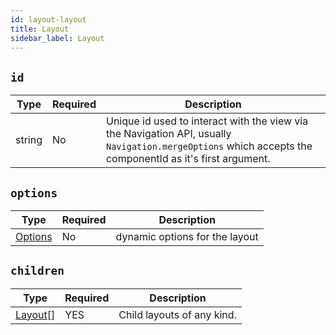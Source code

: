 ```yaml
---
id: layout-layout
title: Layout
sidebar_label: Layout
---
```


## `id`

| Type   | Required | Description                                                                                                                                                    |
| ------ | -------- | -------------------------------------------------------------------------------------------------------------------------------------------------------------- |
| string | No       | Unique id used to interact with the view via the Navigation API, usually `Navigation.mergeOptions` which accepts the componentId as it's first argument. |

## `options`

| Type                    | Required | Description                    |
| ----------------------- | -------- | ------------------------------ |
| [Options](options-root.mdx) | No       | dynamic options for the layout |

## `children`

| Type               | Required | Description                   |
| ------------------ | -------- | ----------------------------- |
| [Layout[]](layout-layout.mdx) | YES      | Child layouts of any kind. |
